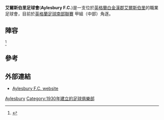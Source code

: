 {{Infobox football club
| image    = <!-- 檔案不存在 [[File:Aylesbury_F.C._logo.png|150px]] ，可從英文維基百科取得 -->
| clubname = 艾爾斯伯里足球會
| fullname = Aylesbury Football Club
| nickname = The Moles
| founded  = {{start date and age|1930}}
| ground   = [[白金漢郡|白金漢郡]][[艾爾斯伯里|艾爾斯伯里]][http://stable.toolserver.org/geohack/geohack.php?pagename=Haywood_Way&params=51_49_50.42_N_0_50_37.96_W_region:GB_type:landmark Haywood Way]
|capacity = 1,300
| chairman = Danny Martone
| manager  = Danny Gordon
| league   = [[英格蘭足球南部聯賽|英格蘭足球南部聯賽]] 甲組（中部）
| season = 2015–16
| position = [[英格蘭足球南部聯賽|英格蘭足球南部聯賽]] 甲組（中部）, 8
| shirtsupplier= Sondico
| shirtsponsors= M&W Property Services
| pattern_la1 = _blackborders
| pattern_b1 = _black_nzfc_shoulders
| pattern_ra1 = _blackborders
| pattern_so1 =
| leftarm1    = FF2020
| body1       = FF2020
| rightarm1   = FF2020
| shorts1     = 000000
| socks1      = FF2800

| pattern_la2 = _samredborder
| pattern_b2 =
| pattern_ra2 = _samredborder
| pattern_sh2 =
| pattern_so2 =
| leftarm2    = C0C0C0
| body2       = C0C0C0
| rightarm2   = C0C0C0
| shorts2     = 970045
| socks2      = 970045
|}}

'''艾爾斯伯里足球會'''('''Aylesbury F.C.''')是一支位於[[英格蘭|英格蘭]][[白金漢郡|白金漢郡]][[艾爾斯伯里|艾爾斯伯里]]的職業足球會，目前於[[英格蘭足球南部聯賽|英格蘭足球南部聯賽]] 甲組（中部）角逐。

==陣容==
{{updated|2015年11月}}<ref>{{cite web|url=http://www.pitchero.com/clubs/aylesburyfc/s/the-team-77541.html|title=The Team - Aylesbury FC - Aylesbury FC|author=|date=|work=pitchero.com|accessdate=14 May 2016|archive-date=2015-05-06|archive-url=https://web.archive.org/web/20150506053039/http://www.pitchero.com/clubs/aylesburyfc/s/the-team-77541.html|dead-url=no}}</ref>

{{Fs start}}
{{fs player| no= | nat=ENG | pos=GK | name=James Weatherill}}
{{fs player| no= | nat=ENG | pos=DF | name=Jeanmal Propser}}
{{fs player| no= | nat=ENG | pos=DF | name=Ben Stevens}}
{{fs player| no= | nat=ENG | pos=DF | name=Grant Fryer}}
{{fs player| no= | nat=ENG | pos=DF | name=Danny Murphy}}
{{fs player| no= | nat=ENG | pos=DF | name=Robert Tomlin}}
{{fs player| no= | nat=ENG | pos=DF | name=Kyle Anthony}}
{{fs player| no= | nat=ENG | pos=MF | name=Kieron Schmidt}}
{{fs player| no= | nat=ENG | pos=MF | name=Ben Bateman}}
{{fs player| no= | nat=ENG | pos=MF | name=Adam Logie}}
{{fs player| no= | nat=ENG | pos=MF | name=Davis Haule}}
{{Fs mid}}
{{fs player| no= | nat=ENG | pos=MF | name=Jamie Rudd}}
{{fs player| no= | nat=ENG | pos=MF | name=James Dobson}}
{{fs player| no= | nat=ENG | pos=MF | name=Jon Montgomery}}
{{fs player| no= | nat=ENG | pos=MF | name=Aston Goss}}
{{fs player| no= | nat=ENG | pos=MF | name=Lamar Simpson}}
{{fs player| no= | nat=ENG | pos=FW | name=Ryan O'Toole}}
{{fs player| no= | nat=ENG | pos=FW | name=Gareth Price}}
{{fs player| no= | nat=ENG | pos=FW | name=Brian Haule}}
{{fs player| no= | nat=ENG | pos=FW | name=Lynton Goss}}
{{fs player| no= | nat=ENG | pos=FW | name=Ken Feyi}}
{{fs player| no= | nat=ENG | pos=FW | name=Terry Dixon}}
{{Fs end}}

==參考==
{{Reflist}}

==外部連結==
* [http://www.aylesburyfootballclub.co.uk/ Aylesbury F.C. website] {{Wayback|url=http://www.aylesburyfootballclub.co.uk/ |date=20210118112756 }}

[[Category:白金漢郡足球俱樂部|Aylesbury]]
[[Category:1930年建立的足球俱樂部|Category:1930年建立的足球俱樂部]]